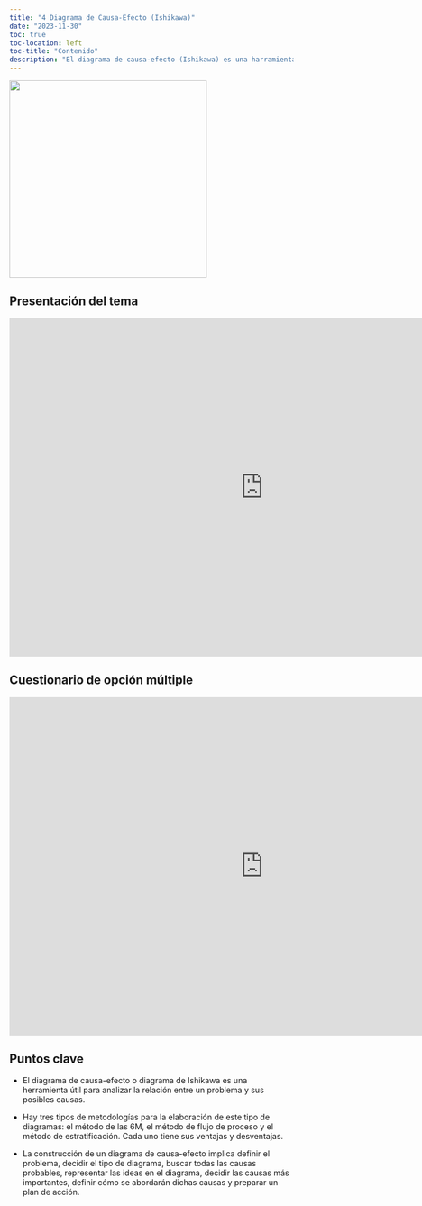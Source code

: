 ```yaml
---
title: "4 Diagrama de Causa-Efecto (Ishikawa)"
date: "2023-11-30"
toc: true
toc-location: left
toc-title: "Contenido"
description: "El diagrama de causa-efecto (Ishikawa) es una harramienta gráfica que sirve para representar y analizar la relación entre un problema y sus posibles causas."
---
```


![](img.png){fig-align="center" width="350"}

## Presentación del tema

```{=html}
<iframe src="https://onedrive.live.com/embed?resid=74BC3EDBA3FC8DAF%2114750&authkey=!AFouq8AnGHZcx78&em=2" width="900" height="600" frameborder="0" scrolling="no"></iframe>
```
## Cuestionario de opción múltiple

```{=html}
<iframe src="https://onedrive.live.com/embed?resid=74BC3EDBA3FC8DAF%2114770&authkey=!ABvAFtbeqsDfxO0&em=2" width="900" height="600" frameborder="0" scrolling="no"></iframe>
```
## Puntos clave

-   El diagrama de causa-efecto o diagrama de Ishikawa es una herramienta útil para analizar la relación entre un problema y sus posibles causas.

-   Hay tres tipos de metodologías para la elaboración de este tipo de diagramas: el método de las 6M, el método de flujo de proceso y el método de estratificación. Cada uno tiene sus ventajas y desventajas.

-   La construcción de un diagrama de causa-efecto implica definir el problema, decidir el tipo de diagrama, buscar todas las causas probables, representar las ideas en el diagrama, decidir las causas más importantes, definir cómo se abordarán dichas causas y preparar un plan de acción.
